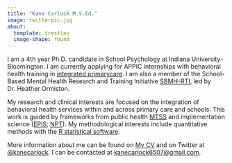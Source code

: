 ```yaml
---
title: "Kane Carlock M.S.Ed."
image: twitterpic.jpg
about: 
  template: trestles
  image-shape: round
---
```


I am a 4th year Ph.D. candidate in School Psychology at Indiana University-Bloomington. I am currently applying for APPIC internships with behavioral health training in [integrated primarycare](https://www.cfha.net/learn-network/what-is-integrated-care/). I am also a member of the School-Based Mental Health Research and Training Initiative [SBMH-RTI](https://www.sbmhinitiative.com), led by Dr. Heather Ormiston.     

My research and clinical interests are focused on the integration of behavioral health services within and across primary care and schools. This work is guided by frameworks from public health [MTSS](https://mtss4success.org/essential-components) and implementation science ([EPIS](https://episframework.com/); [NPT](https://implementationscience.biomedcentral.com/articles/10.1186/s13012-022-01191-x)). My methodological interests include quantitative methods with the [R statistical software](https://www.r-project.org/).

More information about me can be found on [My CV](https://www.kanecarlock.com/my%20cv) and on Twitter at [@kanecarlock](https://twitter.com/kanecarlock). I can be contacted at [kanecarlock6507@gmail.com](mailto:kanecarlock6507@gmail.com).